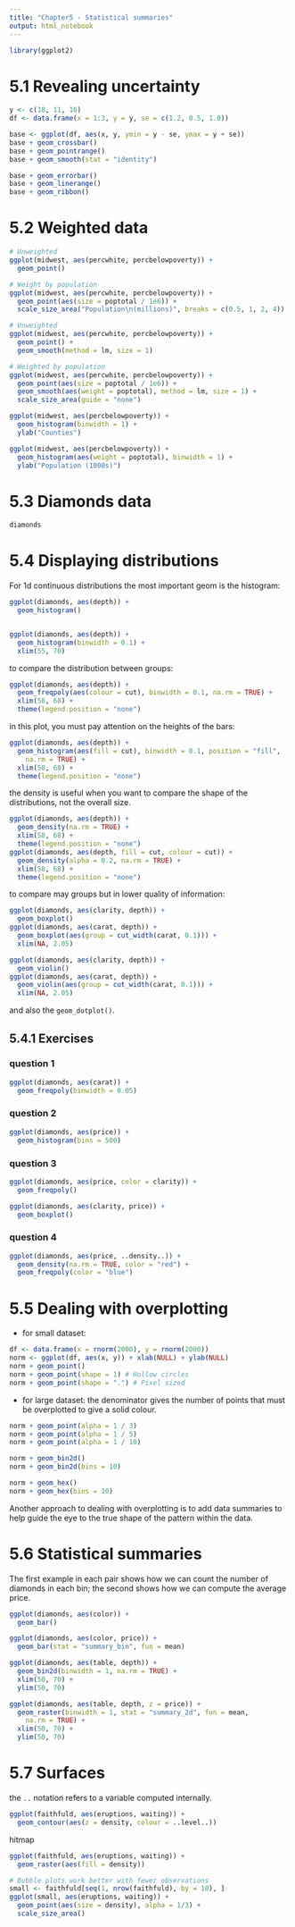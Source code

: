 ---
title: "Chapter5 - Statistical summaries"
output: html_notebook
---

```{r}
library(ggplot2)
```


# 5.1 Revealing uncertainty

```{r}
y <- c(18, 11, 16)
df <- data.frame(x = 1:3, y = y, se = c(1.2, 0.5, 1.0))

base <- ggplot(df, aes(x, y, ymin = y - se, ymax = y + se))
base + geom_crossbar()
base + geom_pointrange()
base + geom_smooth(stat = "identity")

base + geom_errorbar()
base + geom_linerange()
base + geom_ribbon()
```

# 5.2 Weighted data
```{r}
# Unweighted
ggplot(midwest, aes(percwhite, percbelowpoverty)) + 
  geom_point()

# Weight by population
ggplot(midwest, aes(percwhite, percbelowpoverty)) + 
  geom_point(aes(size = poptotal / 1e6)) + 
  scale_size_area("Population\n(millions)", breaks = c(0.5, 1, 2, 4))
```

```{r}
# Unweighted
ggplot(midwest, aes(percwhite, percbelowpoverty)) + 
  geom_point() + 
  geom_smooth(method = lm, size = 1)

# Weighted by population
ggplot(midwest, aes(percwhite, percbelowpoverty)) + 
  geom_point(aes(size = poptotal / 1e6)) + 
  geom_smooth(aes(weight = poptotal), method = lm, size = 1) +
  scale_size_area(guide = "none")

```



```{r}
ggplot(midwest, aes(percbelowpoverty)) +
  geom_histogram(binwidth = 1) + 
  ylab("Counties")

ggplot(midwest, aes(percbelowpoverty)) +
  geom_histogram(aes(weight = poptotal), binwidth = 1) +
  ylab("Population (1000s)")
```

# 5.3 Diamonds data

```{r}
diamonds
```


# 5.4 Displaying distributions

For 1d continuous distributions the most important geom is the histogram:
```{r}
ggplot(diamonds, aes(depth)) + 
  geom_histogram()


ggplot(diamonds, aes(depth)) + 
  geom_histogram(binwidth = 0.1) + 
  xlim(55, 70)
```


to compare the distribution between groups:
```{r}
ggplot(diamonds, aes(depth)) + 
  geom_freqpoly(aes(colour = cut), binwidth = 0.1, na.rm = TRUE) +
  xlim(58, 68) + 
  theme(legend.position = "none")
```

in this plot, you must pay attention on the heights of the bars:
```{r}
ggplot(diamonds, aes(depth)) + 
  geom_histogram(aes(fill = cut), binwidth = 0.1, position = "fill",
    na.rm = TRUE) +
  xlim(58, 68) + 
  theme(legend.position = "none")
```

the density is useful when you want to compare the shape of the distributions, not the overall size.




```{r}
ggplot(diamonds, aes(depth)) +
  geom_density(na.rm = TRUE) + 
  xlim(58, 68) + 
  theme(legend.position = "none")
ggplot(diamonds, aes(depth, fill = cut, colour = cut)) +
  geom_density(alpha = 0.2, na.rm = TRUE) + 
  xlim(58, 68) + 
  theme(legend.position = "none")
```



to compare may groups but in lower quality of information:
```{r}
ggplot(diamonds, aes(clarity, depth)) + 
  geom_boxplot()
ggplot(diamonds, aes(carat, depth)) + 
  geom_boxplot(aes(group = cut_width(carat, 0.1))) + 
  xlim(NA, 2.05)
```

```{r}
ggplot(diamonds, aes(clarity, depth)) + 
  geom_violin()
ggplot(diamonds, aes(carat, depth)) + 
  geom_violin(aes(group = cut_width(carat, 0.1))) + 
  xlim(NA, 2.05)
```

and also the `geom_dotplot()`.

## 5.4.1 Exercises

### question 1

```{r}
ggplot(diamonds, aes(carat)) +
  geom_freqpoly(binwidth = 0.05)
```

### question 2

```{r}
ggplot(diamonds, aes(price)) +
  geom_histogram(bins = 500)
```

### question 3
```{r}
ggplot(diamonds, aes(price, color = clarity)) +
  geom_freqpoly()

ggplot(diamonds, aes(clarity, price)) +
  geom_boxplot()
```

### question 4

```{r}
ggplot(diamonds, aes(price, ..density..)) +
  geom_density(na.rm = TRUE, color = "red") +
  geom_freqpoly(color = "blue")
```

# 5.5 Dealing with overplotting


* for small dataset:
```{r}
df <- data.frame(x = rnorm(2000), y = rnorm(2000))
norm <- ggplot(df, aes(x, y)) + xlab(NULL) + ylab(NULL)
norm + geom_point()
norm + geom_point(shape = 1) # Hollow circles
norm + geom_point(shape = ".") # Pixel sized
```



* for large dataset:
the denominator gives the number of points that must be overplotted to give a solid colour.
```{r}
norm + geom_point(alpha = 1 / 3)
norm + geom_point(alpha = 1 / 5)
norm + geom_point(alpha = 1 / 10)
```




```{r}
norm + geom_bin2d()
norm + geom_bin2d(bins = 10)
```
```{r}
norm + geom_hex()
norm + geom_hex(bins = 10)
```

Another approach to dealing with overplotting is to add data summaries to help guide the eye to the true shape of the pattern within the data.

# 5.6 Statistical summaries


 The first example in each pair shows how we can count the number of diamonds in each bin; the second shows how we can compute the average price.
 
```{r}
ggplot(diamonds, aes(color)) + 
  geom_bar()

ggplot(diamonds, aes(color, price)) + 
  geom_bar(stat = "summary_bin", fun = mean)
```

```{r}
ggplot(diamonds, aes(table, depth)) + 
  geom_bin2d(binwidth = 1, na.rm = TRUE) + 
  xlim(50, 70) + 
  ylim(50, 70)

ggplot(diamonds, aes(table, depth, z = price)) + 
  geom_raster(binwidth = 1, stat = "summary_2d", fun = mean, 
    na.rm = TRUE) + 
  xlim(50, 70) + 
  ylim(50, 70)
```

# 5.7 Surfaces

the `..` notation refers to a variable computed internally.
```{r}
ggplot(faithfuld, aes(eruptions, waiting)) + 
  geom_contour(aes(z = density, colour = ..level..))
```
hitmap
```{r}
ggplot(faithfuld, aes(eruptions, waiting)) + 
  geom_raster(aes(fill = density))
```

```{r}
# Bubble plots work better with fewer observations
small <- faithfuld[seq(1, nrow(faithfuld), by = 10), ]
ggplot(small, aes(eruptions, waiting)) + 
  geom_point(aes(size = density), alpha = 1/3) + 
  scale_size_area()
```


